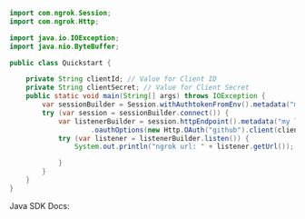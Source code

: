 ```java
import com.ngrok.Session;
import com.ngrok.Http;

import java.io.IOException;
import java.nio.ByteBuffer;

public class Quickstart {

    private String clientId; // Value for Client ID
    private String clientSecret; // Value for Client Secret
    public static void main(String[] args) throws IOException {
        var sessionBuilder = Session.withAuthtokenFromEnv().metadata("my session");
        try (var session = sessionBuilder.connect()) {
            var listenerBuilder = session.httpEndpoint().metadata("my listener")
                    .oauthOptions(new Http.OAuth("github").client(clientId,clientSecret).scope("repo").scope("user"));
            try (var listener = listenerBuilder.listen()) {
                System.out.println("ngrok url: " + listener.getUrl());

            }
        }
    }
}

```

Java SDK Docs:
